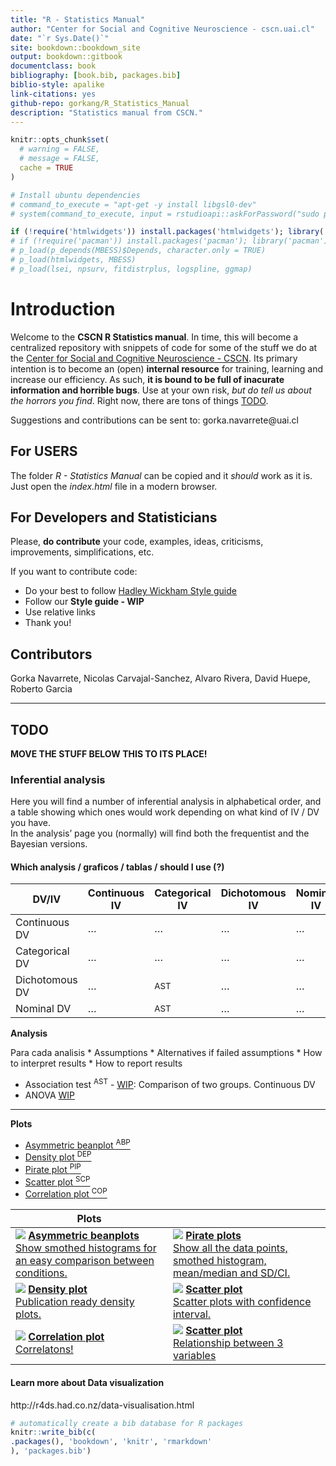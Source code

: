 ```yaml
--- 
title: "R - Statistics Manual"
author: "Center for Social and Cognitive Neuroscience - cscn.uai.cl"
date: "`r Sys.Date()`"
site: bookdown::bookdown_site
output: bookdown::gitbook
documentclass: book
bibliography: [book.bib, packages.bib]
biblio-style: apalike
link-citations: yes
github-repo: gorkang/R_Statistics_Manual
description: "Statistics manual from CSCN."
---
```


```r
knitr::opts_chunk$set(
  # warning = FALSE,
  # message = FALSE,
  cache = TRUE
)
```
<!-- output: github_document  -->

```r
# Install ubuntu dependencies
# command_to_execute = "apt-get -y install libgsl0-dev"
# system(command_to_execute, input = rstudioapi::askForPassword("sudo password"))

```

```r
if (!require('htmlwidgets')) install.packages('htmlwidgets'); library('htmlwidgets')
# if (!require('pacman')) install.packages('pacman'); library('pacman')
# p_load(p_depends(MBESS)$Depends, character.only = TRUE)
# p_load(htmlwidgets, MBESS) 
# p_load(lsei, npsurv, fitdistrplus, logspline, ggmap) 
```


# Introduction
Welcome to the **CSCN R Statistics manual**. In time, this will become a centralized repository with snippets of code for some of the stuff we do at the [Center for Social and Cognitive Neuroscience - CSCN](http://cscn.uai.cl). Its primary intention is to become an (open) **internal resource** for training, learning and increase our efficiency. As such, **it is bound to be full of inacurate information and horrible bugs**. Use at your own risk, *but do tell us about the horrors you find*. Right now, there are tons of things [TODO].

Suggestions and contributions can be sent to: gorka.navarrete@uai.cl  


## For USERS  
The folder *R - Statistics Manual* can be copied and it *should* work as it is. Just open the *index.html* file in a modern browser.

## For Developers and Statisticians
Please, **do contribute** your code, examples, ideas, criticisms, improvements, simplifications, etc.  

If you want to contribute code: 

* Do your best to follow [Hadley Wickham Style guide](http://adv-r.had.co.nz/Style.html)
* Follow our **Style guide - WIP**
* Use relative links
* Thank you!

##  Contributors
Gorka Navarrete, Nicolas Carvajal-Sanchez, Alvaro Rivera, David Huepe, Roberto Garcia

***

## TODO

**MOVE THE STUFF BELOW THIS TO ITS PLACE!**

### Inferential analysis
Here you will find a number of inferential analysis in alphabetical order, and a table showing which ones would work depending on what kind of IV / DV you have.  
In the analysis' page you (normally) will find both the frequentist and the Bayesian versions.  

#### Which analysis / graficos / tablas / should I use (?)

DV/IV           | Continuous IV   | Categorical IV  | Dichotomous IV | Nominal IV
-------------   | -------------   | -------------   | -------------  | -------------  
Continuous DV   | ...             | ...             | ...            | ... 
Categorical DV  | ...             | ...             | ...            | ... 
Dichotomous DV  | ...             | ^AST^           | ...            | ...
Nominal     DV  | ...             | ^AST^           | ...            | ...

**Analysis**  

Para cada analisis
* Assumptions
* Alternatives if failed assumptions
* How to interpret results
* How to report results

* Association test ^AST^ - [WIP](association-test.html): Comparison of two groups. Continuous DV
* ANOVA [WIP](Estadistica-inferencial.html)

<!-- ## Regression -->
<!-- ### Loess regression -->
<!-- ### Logistic regression -->
<!-- *** -->
<!-- ## SEM -->
<!-- *** -->
<!-- # Bayesian -->
<!-- ## T-test -->
<!-- ## ANOVA -->
<!-- ## Regression -->

***  

**Plots**  

* [Asymmetric beanplot ^ABP^](Visualizar-datos.html#beanplot) 
* [Density plot ^DEP^](Visualizar-datos.html#density-plots)
* [Pirate plot ^PIP^](Visualizar-datos.html#Pirate-Plot)
* [Scatter plot ^SCP^](Visualizar-datos.html#scatterplot)
* [Correlation plot ^COP^](Visualizar-datos.html#correlation-plot)


Plots | 
-------------------------------------- | -------------------------------------- 
![](Images/Plots/Asymmetric_beanplot.png) [**Asymmetric beanplots** <BR>Show smothed histograms for an easy comparison between conditions.](Visualizar-datos.html#beanplot)| ![](Images/Plots/Pirate_plot.png)  [**Pirate plots** <BR>Show all the data points, smothed histogram, mean/median and SD/CI.](Visualizar-datos.html#Pirate-Plot)
![](Images/Plots/Density_plot.png) [**Density plot** <BR>Publication ready density plots.](Visualizar-datos.html#density-plots)| ![](Images/Plots/Scatter_plot.png) [**Scatter plot** <BR> Scatter plots with confidence interval.](Visualizar-datos.html#scatterplot)
![](Images/Plots/Correlation_plot.png) [**Correlation plot** <BR> Correlatons!](Visualizar-datos.html#correlation-plot) | ![](Images/Plots/Scatter_plot2.png) [**Scatter plot** <BR> Relationship between 3 variables](Visualizar-datos.html#scatterplot-con-3-variables)


#### Learn more about Data visualization
http://r4ds.had.co.nz/data-visualisation.html



```r
# automatically create a bib database for R packages
knitr::write_bib(c(
.packages(), 'bookdown', 'knitr', 'rmarkdown'
), 'packages.bib')
```